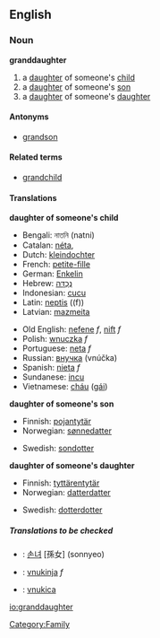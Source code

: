 ==English==

===Noun===
'''granddaughter'''
#a [[daughter]] of someone's [[child]]
#a [[daughter]] of someone's [[son]]
#a [[daughter]] of someone's [[daughter]]

====Antonyms====
* [[grandson]]

====Related terms====
* [[grandchild]]

====Translations====
'''daughter of someone's child'''
{{top}}
*Bengali: নাতনি (natni) {{f}}
*Catalan: [[néta]], {{f}}
*Dutch: [[kleindochter]] {{f}}
*French: [[petite-fille]] {{f}}
*German: [[Enkelin]] {{f}}
*Hebrew: [[נֶכְדָּה]] {{f}}
*Indonesian: [[cucu]]
*Latin: [[neptis]] ((f)) 
*Latvian: [[mazmeita]] {{f}}
{{mid}}
*Old English: [[nefene]] ''f'', [[nift]] ''f''
*Polish: [[wnuczka]] ''f''
*Portuguese: [[neta]] ''f''
*Russian: [[внучка]] (vnúčka) {{f}}
*Spanish: [[nieta]] ''f''
*Sundanese: [[incu]]
*Vietnamese: [[cháu]] ([[gái]])
{{bottom}}

'''daughter of someone's son'''
{{top}}
*Finnish: [[pojantytär]]
*Norwegian: [[sønnedatter]]
{{mid}}
*Swedish: [[sondotter]] {{c}}
{{bottom}}

'''daughter of someone's daughter'''
{{top}}
*Finnish: [[tyttärentytär]]
*Norwegian: [[datterdatter]]
{{mid}}
*Swedish: [[dotterdotter]] {{c}}
{{bottom}}

=====Translations to be checked=====
<!--Remove this section once all of the translations below have been moved into the tables above.-->
{{checktrans}}
*{{ttbc|Korean}}: [[손녀]] [孫女] (sonnyeo)
*{{ttbc|Slovene}}: [[vnukinja]] ''f''
*{{ttbc|Slovio}}: [[vnukica]]

[[Category:Family]]

[[io:granddaughter]]